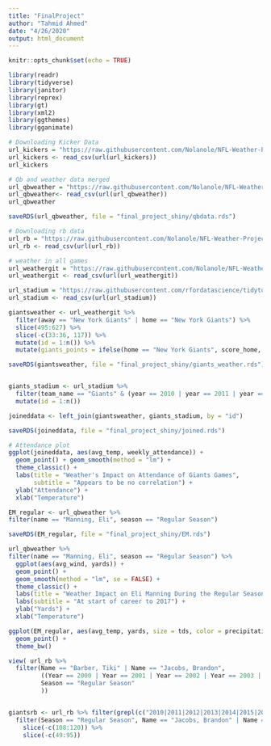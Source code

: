 ```yaml
---
title: "FinalProject"
author: "Tahmid Ahmed"
date: "4/26/2020"
output: html_document
---
```


```r
knitr::opts_chunk$set(echo = TRUE)

library(readr)
library(tidyverse)
library(janitor)
library(reprex)
library(gt)
library(xml2)
library(ggthemes)
library(gganimate)
```

```r
# Downloading Kicker Data
url_kickers = "https://raw.githubusercontent.com/Nolanole/NFL-Weather-Project/master/Game_Logs_Kickers.csv"
url_kickers <- read_csv(url(url_kickers)) 
url_kickers
```

```r
# Qb and weather data merged
url_qbweather = "https://raw.githubusercontent.com/Nolanole/NFL-Weather-Project/master/QB_weather_cleaned.csv"
url_qbweather<- read_csv(url(url_qbweather))
url_qbweather
```

```r
saveRDS(url_qbweather, file = "final_project_shiny/qbdata.rds")

```


```r
# Downloading rb data
url_rb = "https://raw.githubusercontent.com/Nolanole/NFL-Weather-Project/master/Game_Logs_Runningback.csv"
url_rb <- read_csv(url(url_rb))
```

```r
# weather in all games 
url_weathergit = "https://raw.githubusercontent.com/Nolanole/NFL-Weather-Project/master/all_games_weather.csv"
url_weathergit <- read_csv(url(url_weathergit))
```

```r
url_stadium = "https://raw.githubusercontent.com/rfordatascience/tidytuesday/master/data/2020/2020-02-04/attendance.csv"
url_stadium <- read_csv(url(url_stadium))
```

```r
giantsweather <- url_weathergit %>%
  filter(away == "New York Giants" | home == "New York Giants") %>%
  slice(495:627) %>%
  slice(-c(33:36, 117)) %>%
  mutate(id = 1:n()) %>%
  mutate(giants_points = ifelse(home == "New York Giants", score_home, score_away))

saveRDS(giantsweather, file = "final_project_shiny/giants_weather.rds")


giants_stadium <- url_stadium %>%
  filter(team_name == "Giants" & (year == 2010 | year == 2011 | year == 2012 | year == 2013 | year == 2014 | year == 2015 | year == 2016 | year == 2017) & weekly_attendance != "NA") %>%
  mutate(id = 1:n())
```

```r

joineddata <- left_join(giantsweather, giants_stadium, by = "id")

saveRDS(joineddata, file = "final_project_shiny/joined.rds")

```

```r

# Attendance plot
ggplot(joineddata, aes(avg_temp, weekly_attendance)) +
  geom_point() + geom_smooth(method = "lm") +
  theme_classic() +
  labs(title = "Weather's Impact on Attendance of Giants Games",
       subtitle = "Appears to be no correlation") +
  ylab("Attendance") +
  xlab("Temperature")

```

```r

EM_regular <- url_qbweather %>%
filter(name == "Manning, Eli", season == "Regular Season")

saveRDS(EM_regular, file = "final_project_shiny/EM.rds")

```

```r

url_qbweather %>%
filter(name == "Manning, Eli", season == "Regular Season") %>%
  ggplot(aes(avg_wind, yards)) +
  geom_point() +
  geom_smooth(method = "lm", se = FALSE) +
  theme_classic() +
  labs(title = "Weather Impact on Eli Manning During the Regular Season") +
  labs(subtitle = "At start of career to 2017") +
  ylab("Yards") +
  xlab("Temperature")

```











```r
ggplot(EM_regular, aes(avg_temp, yards, size = tds, color = precipitation)) +
  geom_point() +
  theme_bw()   
```




```r


view( url_rb %>%
  filter(Name == "Barber, Tiki" | Name == "Jacobs, Brandon", 
         ((Year == 2000 | Year == 2001 | Year == 2002 | Year == 2003 | Year == 2004 | Year == 2005 | Year == 2006 | Year == 2007 | Year == 2008 | Year == 2009 | Year == 2010 | Year == 2011 | Year == 2012 | Year == 2013 | Year == 2014 | Year == 2015 | Year == 2016 | Year == 2017)),
         Season == "Regular Season"
         ))



```

```r
giantsrb <- url_rb %>% filter(grepl(c("2010|2011|2012|2013|2014|2015|2016|2017"), Year)) %>%
  filter(Season == "Regular Season", Name == "Jacobs, Brandon" | Name == "Jennings, Rashad") %>%
    slice(-c(108:120)) %>%
    slice(-c(49:95))

```




